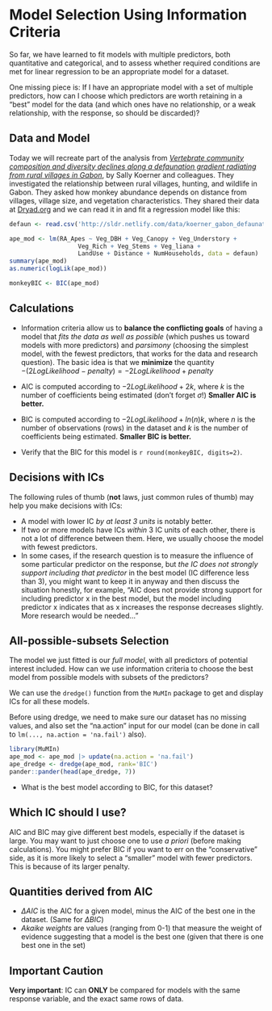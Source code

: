 # Model Selection Using Information Criteria

So far, we have learned to fit models with multiple predictors, both
quantitative and categorical, and to assess whether required conditions
are met for linear regression to be an appropriate model for a dataset.

One missing piece is: If I have an appropriate model with a set of
multiple predictors, how can I choose which predictors are worth
retaining in a "best" model for the data (and which ones have no
relationship, or a weak relationship, with the response, so should be
discarded)?

## Data and Model

Today we will recreate part of the analysis from [*Vertebrate community
composition and diversity declines along a defaunation gradient
radiating from rural villages in
Gabon*](https://doi.org/10.1111/1365-2664.12798), by Sally Koerner and
colleagues. They investigated the relationship between rural villages,
hunting, and wildlife in Gabon. They asked how monkey abundance depends
on distance from villages, village size, and vegetation characteristics.
They shared their data at
[Dryad.org](https://datadryad.org/stash/dataset/doi:10.5061/dryad.vs97g)
and we can read it in and fit a regression model like this:

```r
defaun <- read.csv('http://sldr.netlify.com/data/koerner_gabon_defaunation.csv')
```

```r
ape_mod <- lm(RA_Apes ~ Veg_DBH + Veg_Canopy + Veg_Understory +
                   Veg_Rich + Veg_Stems + Veg_liana +
                   LandUse + Distance + NumHouseholds, data = defaun)
summary(ape_mod)
as.numeric(logLik(ape_mod))
```

```r
monkeyBIC <- BIC(ape_mod)
```

## Calculations

-   Information criteria allow us to **balance the conflicting goals**
    of having a model that *fits the data as well as possible* (which
    pushes us toward models with more predictors) and *parsimony*
    (choosing the simplest model, with the fewest predictors, that works
    for the data and research question). The basic idea is that we
    **minimize** the quantity
    $-(2LogLikelihood - penalty) = -2LogLikelihood + penalty$

-   AIC is computed according to $-2LogLikelihood +2k$, where $k$ is the
    number of coefficients being estimated (don't forget $\sigma$!)
    **Smaller AIC is better.**

-   BIC is computed according to $-2LogLikelihood + ln(n)k$, where $n$
    is the number of observations (rows) in the dataset and $k$ is the
    number of coefficients being estimated. **Smaller BIC is better.**

-   Verify that the BIC for this model is
    `r round(monkeyBIC, digits=2)`.

## Decisions with ICs

The following rules of thumb (**not** laws, just common rules of thumb)
may help you make decisions with ICs:

-   A model with lower IC *by at least 3 units* is notably better.
-   If two or more models have ICs *within* 3 IC units of each other,
    there is not a lot of difference between them. Here, we usually
    choose the model with fewest predictors.
-   In some cases, if the research question is to measure the influence
    of some particular predictor on the response, but *the IC does not
    strongly support including that predictor* in the best model (IC
    difference less than 3), you might want to keep it in anyway and
    then discuss the situation honestly, for example, "AIC does not
    provide strong support for including predictor x in the best model,
    but the model including predictor x indicates that as x increases
    the response decreases slightly. More research would be needed..."

## All-possible-subsets Selection

The model we just fitted is our *full model*, with all predictors of
potential interest included. How can we use information criteria to
choose the best model from possible models with subsets of the
predictors?

We can use the `dredge()` function from the `MuMIn` package to get and
display ICs for all these models.

Before using dredge, we need to make sure our dataset has no missing
values, and also set the "na.action" input for our model (can be done in
call to `lm(..., na.action = 'na.fail')` also).

```r
library(MuMIn)
ape_mod <- ape_mod |> update(na.action = 'na.fail')
ape_dredge <- dredge(ape_mod, rank='BIC')
pander::pander(head(ape_dredge, 7))
```

-   What is the best model according to BIC, for this dataset?

## Which IC should I use?

AIC and BIC may give different best models, especially if the dataset is
large. You may want to just choose one to use *a priori* (before making
calculations). You might prefer BIC if you want to err on the
"conservative" side, as it is more likely to select a "smaller" model
with fewer predictors. This is because of its larger penalty.

## Quantities derived from AIC

-   $\Delta AIC$ is the AIC for a given model, minus the AIC of the best
    one in the dataset. (Same for $\Delta BIC$)
-   *Akaike weights* are values (ranging from 0-1) that measure the
    weight of evidence suggesting that a model is the best one (given
    that there is one best one in the set)

## Important Caution

**Very important**: IC can **ONLY** be compared for models with the same
response variable, and the exact same rows of data.
